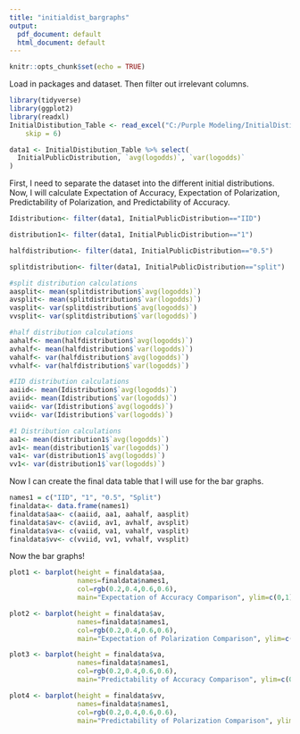 ---
title: "initialdist_bargraphs"
output:
  pdf_document: default
  html_document: default
---

```{r setup, include=FALSE}
knitr::opts_chunk$set(echo = TRUE)
```
Load in packages and dataset. Then filter out irrelevant columns.
```{r, warning=FALSE, message=FALSE}
library(tidyverse)
library(ggplot2)
library(readxl)
InitialDistibution_Table <- read_excel("C:/Purple Modeling/InitialDistibution_Table2.xlsx", 
    skip = 6)

data1 <- InitialDistibution_Table %>% select(
  InitialPublicDistribution, `avg(logodds)`, `var(logodds)`
)
```
First, I need to separate the dataset into the different initial distributions. Now, I will calculate Expectation of Accuracy, Expectation of Polarization, Predictability of Polarization, and Predictability of Accuracy.
```{r}
Idistribution<- filter(data1, InitialPublicDistribution=="IID")

distribution1<- filter(data1, InitialPublicDistribution=="1")

halfdistribution<- filter(data1, InitialPublicDistribution=="0.5")

splitdistribution<- filter(data1, InitialPublicDistribution=="split")

#split distribution calculations
aasplit<- mean(splitdistribution$`avg(logodds)`)
avsplit<- mean(splitdistribution$`var(logodds)`)
vasplit<- var(splitdistribution$`avg(logodds)`)
vvsplit<- var(splitdistribution$`var(logodds)`)

#half distribution calculations
aahalf<- mean(halfdistribution$`avg(logodds)`)
avhalf<- mean(halfdistribution$`var(logodds)`)
vahalf<- var(halfdistribution$`avg(logodds)`)
vvhalf<- var(halfdistribution$`var(logodds)`)

#IID distribution calculations
aaiid<- mean(Idistribution$`avg(logodds)`)
aviid<- mean(Idistribution$`var(logodds)`)
vaiid<- var(Idistribution$`avg(logodds)`)
vviid<- var(Idistribution$`var(logodds)`)

#1 Distribution calculations
aa1<- mean(distribution1$`avg(logodds)`)
av1<- mean(distribution1$`var(logodds)`)
va1<- var(distribution1$`avg(logodds)`)
vv1<- var(distribution1$`var(logodds)`)
```
Now I can create the final data table that I will use for the bar graphs.
```{r}
names1 = c("IID", "1", "0.5", "Split")
finaldata<- data.frame(names1)
finaldata$aa<- c(aaiid, aa1, aahalf, aasplit)
finaldata$av<- c(aviid, av1, avhalf, avsplit)
finaldata$va<- c(vaiid, va1, vahalf, vasplit)
finaldata$vv<- c(vviid, vv1, vvhalf, vvsplit)
```
Now the bar graphs!
```{r}
plot1 <- barplot(height = finaldata$aa,
                 names=finaldata$names1,
                 col=rgb(0.2,0.4,0.6,0.6),
                 main="Expectation of Accuracy Comparison", ylim=c(0,1))

plot2 <- barplot(height = finaldata$av,
                 names=finaldata$names1,
                 col=rgb(0.2,0.4,0.6,0.6),
                 main="Expectation of Polarization Comparison", ylim=c(0, .15))

plot3 <- barplot(height = finaldata$va,
                 names=finaldata$names1,
                 col=rgb(0.2,0.4,0.6,0.6),
                 main="Predictability of Accuracy Comparison", ylim=c(0, 0.08))

plot4 <- barplot(height = finaldata$vv,
                 names=finaldata$names1,
                 col=rgb(0.2,0.4,0.6,0.6),
                 main="Predictability of Polarization Comparison", ylim=c(0, 0.003))
```

